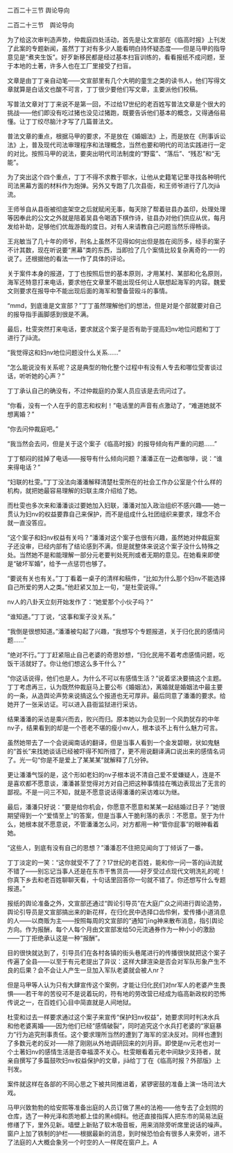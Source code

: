 

二百二十三节 舆论导向

二百二十三节　舆论导向

为了给这次审判造声势，仲裁庭四处活动，首先是让文宣部在《临高时报》上刊发了此案的专题新闻，虽然丁丁对有多少人能看明白持怀疑态度――但是马甲的指导意见是“煮夹生饭”。好歹新移民都是经过基本扫盲训练的，看看报纸不成问题，至于本地的土著，许多人也在工厂里接受了扫盲。

文章是由丁丁亲自动笔――文宣部里有几个大明的童生之类的读书人，他们写得文章就算是白话文也酸不可言，丁丁很少要他们写文章，主要派他们校稿。

写普法文章对丁丁来说不是第一回，不过给17世纪的老百姓写普法文章是个很大的挑战――他们即没有吃过猪也没见过猪跑，既要告诉他们基本的概念，又得通俗易懂。让丁丁绞尽脑汁才写了几篇普法文。

普法文章的重点，根据马甲的要求，不是放在《婚姻法》上，而是放在《刑事诉讼法》上，普及现代司法审理程序和法理概念，当然也要和明代的司法实践进行一定的对比。按照马甲的说法，要突出明代司法制度的“野蛮”、“落后”、“残忍”和“无能”。

为了突出这个四个重点，丁丁不得不求教于鄂水，让他从史籍笔记里寻找各种明代司法黑幕方面的材料作为炮弹。另外又专跑了几次县衙，和王师爷进行了几次jiā流。

王师爷自从县衙被彻底架空之后就赋闲无事，每天除了帮着驻县办盖印，处理处理等因奉此的公文之外就是陪着吴县令喝酒下棋作诗，驻县办对他们供应从优，每月发给补助，足够他们优哉游哉的度日。对有人来请教自己问题当然乐得畅谈。

王兆敏当了几十年的师爷，刑名上虽然不见得如何出但是胜在阅历多，经手的案子不计其数，现在听说要“黑幕”类的东西，当即捡了几个案情比较复杂离奇的一一的说了。还根据他的看法一一作了具体的评论。

关于案件本身的报道，丁丁也按照后世的基本原则，才用某村、某部和化名原则，海军还特意打来电话，要求他在文章里不能出现任何让人联想起海军的内容。魏爱文则要求在报导中不能出现后面的海军和警备营殴斗的事情。

“mmd，到底谁是文宣部？”丁丁虽然理解他们的想法，但是对是个部就要对自己的报导指手画脚感到很是不满。

最后，杜雯突然打来电话，要求就这个案子是否有助于提高妇nv地位问题和丁丁进行了jiā流。

“我觉得这和妇nv地位问题没什么关系……”

“怎么能说没有关系呢？这是典型的物化整个过程中有没有人专去和哪位受害谈过话，听听她的心声？”

丁丁承认自己的确没有，不过仲裁庭的办案人员应该是去讯问过了。

“你看，没有一个人在乎的意志和权利！”电话里的声音有点激动了，“难道她就不想离婚？”

“你去问仲裁庭吧。”

“我当然会去问，但是关于这个案子《临高时报》的报导倾向有严重的问题……”

丁丁郁闷的挂掉了电话――报导有什么倾向问题？潘潘正在一边煮咖啡，说：“谁来得电话？”

“妇联的杜雯。”丁丁没法向潘潘解释清楚杜雯所在的社会工作办公室是个什么样的机构，就把她最容易理解的妇联主席介绍给了她。

而杜雯也多次来和潘潘谈过要她加入妇联，潘潘对加入政治组织不感兴趣――她一贯认为妇nv的权益要靠自己来保护，而不是组成什么社团组织来要求，理念不合就一直没答应。

“这个案子和妇nv权益有关吗？”潘潘对这个案子也很有兴趣，虽然她对仲裁庭案子还没审，已经内部有了结论感到不满，但是就整体来说这个案子没什么特殊之处。当然她不是和能理解一部分元老要判处死刑或者无期的意见。在她看来即使是“破坏军婚”，给予一点惩罚也够了。

“要说有关也有关。”丁丁看着一桌子的清样和稿件，“比如为什么那个妇nv不能选择自己所爱的男人之类。”他赶紧又加上一句，“是杜雯说得。”

nv人的八卦天立刻开始发作了：“她爱那个小伙子吗？”

“谁知道。”丁丁说，“这事和案子没关系。”

“我倒是很想知道。”潘潘被勾起了兴趣，“我想写个专题报道，关于归化民的感情问题……”

“绝对不行。”丁丁赶紧阻止自己老婆的奇思妙想，“归化民用不着考虑感情问题，吃饭干活就好了。你让他们想这么多干什么？”

“你这话说得，他们也是人。为什么不可以有感情生活？”说着坚决要搞这个主题。丁丁考虑再三，认为既然仲裁庭马上要公布《婚姻法》，离婚就是婚姻法中最主要的一条，从造舆论声势来说搞这么个报道也无可厚非。最后同意了潘潘的要求。给她开了一张采访证。可以进入县衙监狱进行采访。

结果潘潘的采访是乘兴而去，败兴而归。原本她以为会见到一个风韵犹存的中年nv子，结果看到的却是一个苍老不堪的瘦小nv人，根本谈不上有什么魅力可言。

虽然她带去了一个会说闽南话的翻译，但是当事人看到一个金发碧眼，状如鬼魅的“首长”来找她谈话已经被吓得不知所措了，更不用说翻译满口说出来的感情名词了。光一句“你是不是爱上了某某某”就解释了几分钟。

更让潘潘气馁的是，这个形如老妇的nv子根本说不清自己爱不爱嫌疑人，连是不是喜欢都不愿意谈，潘潘甚至觉得对方对自己把这种事情挂在嘴边表现出了无言的鄙视。不是一问三不知，就是不愿意说话得潘潘的采访难以为继。

最后，潘潘只好说：“要是给你机会，你愿意不愿意和某某一起结婚过日子？”她很期望得到一个“爱情至上”的答案，但是当事人干脆利落的表示：不愿意。至于为什么，她根本就不愿意说，不管潘潘怎么问，对方都用一种“管你屁事”的眼神看着她。

“这些人，到底有没有自己的思想？”潘潘忍不住把见闻向丁丁倾诉了一番。

丁丁淡定的一笑：“这你就受不了了？17世纪的老百姓，能和你一问一答的jiā流就不错了――别忘记当事人还是在东市干售货员――好歹受过点现代文明洗礼的呢！你真下乡去和老百姓聊聊天看，十句话里回答你一句就不错了。你还想写什么专题报道。”

报纸的舆论准备之外，文宣部还通过“舆论引导员”在大庭广众之间进行舆论造势，舆论引导员是文宣部搞出来的新花样，在归化民中选择口齿伶俐，爱传播小道消息的人――以商贩为主――按照每周的文宣部的“通知”jīng神来散布消息，指引舆论方向。作为报酬，每个人每个月由文宣部发给50元流通券作为一种小小的激励――丁丁拒绝承认这是一种“报酬”。

目的很快就达到了，引导员们在各村各镇的街头巷尾进行的传播很快就把这个案子传遍了全县――以至于有元老提出了异议：这样大肆渲染是否会对军队形象产生不良的后果？会不会让人产生一旦加入军队老婆就会被人nr？

但是马甲等人认为只有大肆宣传这个案例，才能让归化民们对nr军人的老婆产生畏惧――若干年的苦役可不是说着玩的，符有地的劳改营已经成为临高新政权的恐怖传说之一，在百姓们心目中简直就是人间地狱。

杜雯和过去一样要求通过这个案子来宣传“保护妇nv权益”，她要求同时判决水兵和他老婆离婚――因为他们已经“感情破裂”，同时追究这个水兵打老婆的“家庭暴力”行为追究刑事责任。这个要求理所当然的遭到了海军的坚决反对。同样也遭到了多数元老的反对――除了刚刚从外地调研回来的刘月菲。即使是nv元老也对一个土著妇nv的感情生活是否幸福漠不关心。杜雯眼看着元老中间缺少支持者，就亲自撰写了多篇鼓吹妇nv权益保护的文章，jiā给丁丁在《临高时报？外部版》上刊发。

案件就这样在各部的不同心思之下被共同推进着，紧锣密鼓的准备上演一场司法大戏。

马甲兴致勃勃的给安熙等准备出庭的人员订做了黑è的法袍――他专去了企划院的仓库，选了一种光泽和质地都上佳的黑è绸料。他还直接指挥人把东市的简易法庭修缮了下，里外见新。墙壁上新贴了软木吸音板，用来消除旁听席里说话的噪声。窗户上加了铁制的护栏――根据最新的消息，到时候恐怕会有很多人来旁听，进不了法庭的人大概会象另一个时空的人一样爬在窗户上。A

